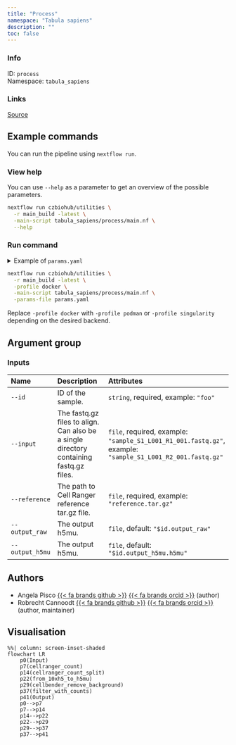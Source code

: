 ```yaml
---
title: "Process"
namespace: "Tabula sapiens"
description: ""
toc: false
---
```


::: {.column-margin}

### Info

ID: `process`  
Namespace: `tabula_sapiens`

### Links
[Source](https://github.com/czbiohub/utilities/blob/main/tabula_sapiens/process){.btn-action .btn-sm .btn-info .btn role="button"}

:::



## Example commands

You can run the pipeline using `nextflow run`.

### View help

You can use `--help` as a parameter to get an overview of the possible parameters.

```bash
nextflow run czbiohub/utilities \
  -r main_build -latest \
  -main-script tabula_sapiens/process/main.nf \
  --help
```

### Run command

<details>
<summary>Example of `params.yaml`</summary>
```yaml

```
</details>

```bash
nextflow run czbiohub/utilities \
  -r main_build -latest \
  -profile docker \
  -main-script tabula_sapiens/process/main.nf \
  -params-file params.yaml
```

:::{.callout-note}
Replace `-profile docker` with `-profile podman` or `-profile singularity` depending on the desired backend.
:::

## Argument group

### Inputs

|Name            |Description                                                                            |Attributes                                                                                                 |
|:---------------|:--------------------------------------------------------------------------------------|:----------------------------------------------------------------------------------------------------------|
|`--id`          |ID of the sample.                                                                      |`string`, required, example: `"foo"`                                                                       |
|`--input`       |The fastq.gz files to align. Can also be a single directory containing fastq.gz files. |`file`, required, example: `"sample_S1_L001_R1_001.fastq.gz"`, example: `"sample_S1_L001_R2_001.fastq.gz"` |
|`--reference`   |The path to Cell Ranger reference tar.gz file.                                         |`file`, required, example: `"reference.tar.gz"`                                                            |
|`--output_raw`  |The output h5mu.                                                                       |`file`, default: `"$id.output_raw"`                                                                        |
|`--output_h5mu` |The output h5mu.                                                                       |`file`, default: `"$id.output_h5mu.h5mu"`                                                                  |

## Authors

  * Angela Pisco [{{< fa brands github >}}](https://github.com/aopisco) [{{< fa brands orcid >}}](https://orcid.org/0000-0003-0142-2355) (author)
  * Robrecht Cannoodt [{{< fa brands github >}}](https://github.com/rcannood) [{{< fa brands orcid >}}](https://orcid.org/0000-0003-3641-729X) (author, maintainer)

## Visualisation

```mermaid
%%| column: screen-inset-shaded
flowchart LR
    p0(Input)
    p7(cellranger_count)
    p14(cellranger_count_split)
    p22(from_10xh5_to_h5mu)
    p29(cellbender_remove_background)
    p37(filter_with_counts)
    p41(Output)
    p0-->p7
    p7-->p14
    p14-->p22
    p22-->p29
    p29-->p37
    p37-->p41

```
